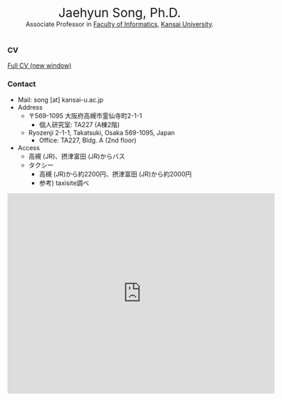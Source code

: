 <center>
<span style="font-size:2em;">Jaehyun Song, Ph.D.</span>
<br/>
Associate Professor in [Faculty of Informatics](https://www.kansai-u.ac.jp/Fc_inf/), [Kansai University](https://www.kansai-u.ac.jp/).
<br/><br/>
<!---Full CV is available [here](cv.pdf).--->
</center>

### CV

<a href="cv.pdf" class="btn btn-primary btn-sm" target="_blank" role="button"><i class="bi bi-window"></i> Full CV (new window)</a>

<!---

### Basic Information

* Name(Eng): SONG Jaehyun
* Name(Kor): 송 재현
* Name(Jpn): 宋 財泫 (ソン ジェヒョン)
* Nationality: Republic of Korea
* Birth: Seoul, Korea
* Living: Osaka, Japan

### Academic Position

* **Apr. 2021 ~: Associate Professor, Kansai University**
* Apr. 2020 ~ Mar.2021: Assistant Professor, Doshisha University
* Apr. 2018 ~ Mar.2020: Assistant Professor, Waseda University
* Partime Lecturer
   * Kansai University: 2018
   * Keio University: 2019
   * Kobe University: 2018, 2019, 2020, 2021
   * Kyoto Prefectural University: 2020, 2021
   * Kyoto Women’s University: 2016, 2017
   * Osaka City University: 2017
   * University of Tokyo: 2020
   * Waseda University: 2021

### Education

* 2015~2018: Ph.D in Political Science (Kobe University)
* 2012~2015: Master of Political Science (Kobe University)
* 2006~2012: Bachelor of Law (Keio University)
* 2002~2005: High School Diploma (High School Attached to College of Education, Dongguk University)

### Skills

* **Programming:** PHP and Python
* **Statistical Computing:** R, Stata, SPSS, Stan, and Jags
* **Agent-Based Modeling:** NetLogo
* **Others:** $\LaTeX$, HTML + CSS, Markdown, Microsoft Office, LibreOffice, Apple iWork, Adobe Photoshop, and Final Cut Pro.

--->


### Contact

* Mail: song [at] kansai-u.ac.jp
* Address
   * 〒569-1095 大阪府高槻市霊仙寺町2-1-1
      * 個人研究室: TA227 (A棟2階)
   * Ryozenji 2-1-1, Takatsuki, Osaka 569-1095, Japan
      * Office: TA227, Bldg. A (2nd floor)
* Access
   * 高槻 (JR)、摂津富田 (JR)からバス
   * タクシー
      * 高槻 (JR)から約2200円、摂津富田 (JR)から約2000円
      * 参考) taxisite調べ

<iframe src="https://www.google.com/maps/embed?pb=!1m18!1m12!1m3!1d1174.0599316566281!2d135.57685907010801!3d34.87797702268856!2m3!1f0!2f0!3f0!3m2!1i1024!2i768!4f13.1!3m3!1m2!1s0x6000fdb89c6dd551%3A0xd3949eacf232a791!2z6Zai6KW_5aSn5a2m6auY5qe744Kt44Oj44Oz44OR44K5IOe3j-WQiOaDheWgseWtpumDqOODu-OCquODleOCo-OCuQ!5e0!3m2!1sja!2sjp!4v1634522963994!5m2!1sja!2sjp" width="600" height="450" style="border:0;" allowfullscreen="" loading="lazy"></iframe>
